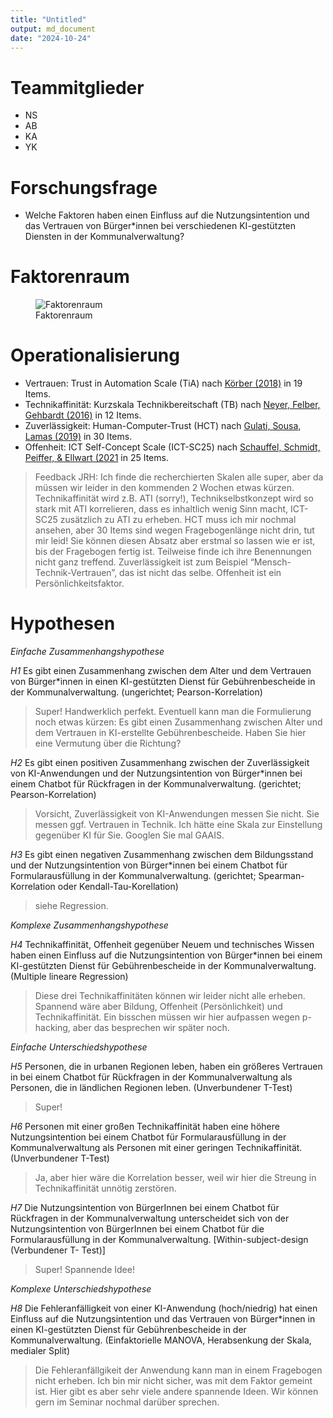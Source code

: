 ```yaml
---
title: "Untitled"
output: md_document
date: "2024-10-24"
---
```


# Teammitglieder
* NS
* AB
* KA
* YK

# Forschungsfrage
* Welche Faktoren haben einen Einfluss auf die Nutzungsintention und das Vertrauen von Bürger*innen bei verschiedenen KI-gestützten Diensten in der Kommunalverwaltung?


# Faktorenraum
![Faktorenraum](readme_files/Faktorenraum_Gruppe 1.png)


# Operationalisierung

* Vertrauen: Trust in Automation Scale (TiA) nach [Körber (2018)](https://link.springer.com/chapter/10.1007/978-3-319-96074-6_2 "Körber, M.(2018. Theoretical Considerations and Development of a Questionnaire to Measure Trust in Automation. In: Proceedings of the 20th Congress of the International Ergonomics Association (IEA 2018), Springer, Cham.") in 19 Items.
* Technikaffinität: Kurzskala Technikbereitschaft (TB) nach [Neyer, Felber, Gehbardt (2016)](https://doi.org/10.6102/zis244 "Neyer, F. J., Felber, J., & Gebhardt, C.(2016)") in 12 Items.
* Zuverlässigkeit: Human-Computer-Trust (HCT) nach [Gulati, Sousa, Lamas (2019)](https://doi.org/10.1080/0144929X.2019.1656779 "Gulati, S., Sousa, S., Lamas, D.(2019)") in 30 Items. 
* Offenheit: ICT Self-Concept Scale (ICT-SC25) nach [Schauffel, Schmidt, Peiffer, & Ellwart (2021](https://doi.org/10.6102/zis308_exz "Schauffel, N., Schmidt, I., Peiffer, H., & Ellwart, T.(2021)") in 25 Items.

> Feedback JRH: Ich finde die recherchierten Skalen alle super, aber da müssen wir leider in den kommenden 2 Wochen etwas kürzen. Technikaffinität wird z.B. ATI (sorry!), Technikselbstkonzept wird so stark mit ATI korrelieren, dass es inhaltlich wenig Sinn macht, ICT-SC25 zusätzlich zu ATI zu erheben. HCT muss ich mir nochmal ansehen, aber 30 Items sind wegen Fragebogenlänge nicht drin, tut mir leid! Sie können diesen Absatz aber erstmal so lassen wie er ist, bis der Fragebogen fertig ist. Teilweise finde ich ihre Benennungen nicht ganz treffend. Zuverlässigkeit ist zum Beispiel "Mensch-Technik-Vertrauen", das ist nicht das selbe. Offenheit ist ein Persönlichkeitsfaktor. 

# Hypothesen

*Einfache Zusammenhangshypothese*

*H1* Es gibt einen Zusammenhang zwischen dem Alter und dem Vertrauen von Bürger*innen in einen KI-gestützten Dienst für Gebührenbescheide in der Kommunalverwaltung. (ungerichtet; Pearson-Korrelation)

> Super! Handwerklich perfekt. Eventuell kann man die Formulierung noch etwas kürzen: Es gibt einen Zusammenhang zwischen Alter und dem Vertrauen in KI-erstellte Gebührenbescheide. Haben Sie hier eine Vermutung über die Richtung?

*H2* Es gibt einen positiven Zusammenhang zwischen der Zuverlässigkeit von KI-Anwendungen und der Nutzungsintention von Bürger*innen bei einem Chatbot für Rückfragen in der Kommunalverwaltung. (gerichtet; Pearson-Korrelation)

> Vorsicht, Zuverlässigkeit von KI-Anwendungen messen Sie nicht. Sie messen ggf. Vertrauen in Technik. Ich hätte eine Skala zur Einstellung gegenüber KI für Sie. Googlen Sie mal GAAIS. 

*H3* Es gibt einen negativen Zusammenhang zwischen dem Bildungsstand und der Nutzungsintention von Bürger*innen bei einem Chatbot für Formularausfüllung in der Kommunalverwaltung. (gerichtet; Spearman-Korrelation oder Kendall-Tau-Korellation)

> siehe Regression.

*Komplexe Zusammenhangshypothese*

*H4* Technikaffinität, Offenheit gegenüber Neuem und technisches Wissen haben einen Einfluss auf die Nutzungsintention von Bürger*innen bei einem KI-gestützten Dienst für Gebührenbescheide in der Kommunalverwaltung. (Multiple lineare Regression)

> Diese drei Technikaffinitäten können wir leider nicht alle erheben. Spannend wäre aber Bildung, Offenheit (Persönlichkeit) und Technikaffinität. Ein bisschen müssen wir hier aufpassen wegen p-hacking, aber das besprechen wir später noch. 

*Einfache Unterschiedshypothese*

*H5* Personen, die in urbanen Regionen leben, haben ein größeres Vertrauen in bei einem Chatbot für Rückfragen in der Kommunalverwaltung als Personen, die in ländlichen Regionen leben. (Unverbundener T-Test)

> Super!

*H6* Personen mit einer großen Technikaffinität haben eine höhere Nutzungsintention bei einem Chatbot für Formularausfüllung in der Kommunalverwaltung als Personen mit einer geringen Technikaffinität. (Unverbundener T-Test)

> Ja, aber hier wäre die Korrelation besser, weil wir hier die Streung in Technikaffinität unnötig zerstören. 

*H7*  Die Nutzungsintention von BürgerInnen bei einem Chatbot für Rückfragen in der Kommunalverwaltung unterscheidet sich von der Nutzungsintention von BürgerInnen bei einem Chatbot für die Formularausfüllung in der Kommunalverwaltung. [Within-subject-design (Verbundener T- Test)]

> Super! Spannende Idee! 

*Komplexe Unterschiedshypothese*

*H8* Die Fehleranfälligkeit von einer KI-Anwendung (hoch/niedrig) hat einen Einfluss auf die Nutzungsintention und das Vertrauen von Bürger*innen in einen KI-gestützten Dienst für Gebührenbescheide in der Kommunalverwaltung. (Einfaktorielle MANOVA, Herabsenkung der Skala, medialer Split)

> Die Fehleranfällgikeit der Anwendung kann man in einem Fragebogen nicht erheben. Ich bin mir nicht sicher, was mit dem Faktor gemeint ist. Hier gibt es aber sehr viele andere spannende Ideen. Wir können gern im Seminar nochmal darüber sprechen. 

